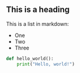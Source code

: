 ## This is a heading

This is a list in markdown:

- One
- Two
- Three

```python
def hello_world():
    print("Hello, world!")
```